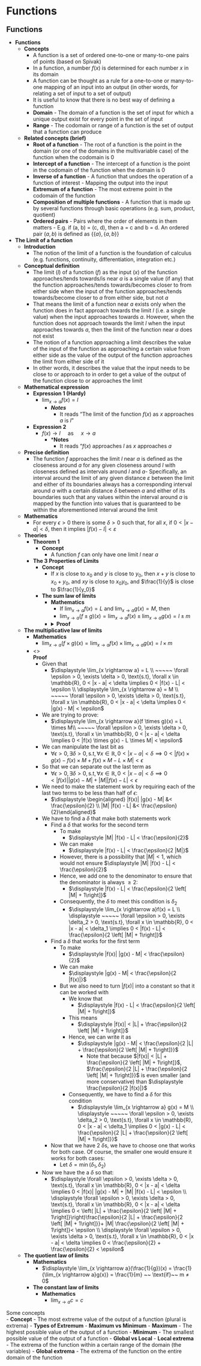 # Functions


<p style = "margin-bottom: 0px; font-size: 20px; ">**Functions**</p>


- **Functions**
  - **Concepts**
    - A function is a set of ordered one-to-one or many-to-one pairs of points (based on Spivak)
    - In a function, a number $f(x)$ is determined for each number $x$ in its domain
    - A function can be thought as a rule for a one-to-one or many-to-one mapping of an input into an output (in other words, for relating a set of input to a set of output)
    - It is useful to know that there is no best way of defining a function
    - **Domain** - The domain of a function is the set of input for which a unique output exist for every point in the set of input 
    - **Range** - The codomain or range of a function is the set of output that a function can produce
  - **Related concepts (brief)**
    - **Root of a function** - The root of a function is the point in the domain (or one of the domains in the multivariable case) of the function when the codomain is 0
    - **Intercept of a function** - The intercept of a function is the point in the codomain of the function when the domain is 0
    - **Inverse of a function** - A function that undoes the operation of a function of interest - Mapping the output into the input 
    - **Extremum of a function** - The most extreme point in the codomain of the function
    - **Composition of multiple functions** - A function that is made up by several functions through basic operations (e.g. sum, product, quotient)
    - **Ordered pairs** - Pairs where the order of elements in them matters - E.g. if (a, b) = (c, d), then a = c and b = d. An ordered pair $(a, b)$ is defined as $\{\{a\}, \{a, b\}\}$
    

- **The Limit of a function**
  - **Introduction**
    - The notion of the limit of a function is the foundation of calculus (e.g. functions, continuity, differentiation, integration etc.)
  - **Conceptual definition**
    - The limit ($l$) of a function ($f$) as the input ($x$) of the function approaches/tends towards/is near $a$ is a single value (if any) that the function approaches/tends towards/becomes closer to from either side when the input of the function approaches/tends towards/become closer to $a$ from either side, but not $a$
    - That means the limit of a function near $a$ exists only when the function does in fact approach towards the limit $l$ (i.e. a single value) when the input approaches towards $a$. However, when the function does not approach towards the limit $l$ when the input approaches towards $a$, then the limit of the function near $a$ does not exist 
    - The notion of a function approaching a limit describes the value of the input of the function as approaching a certain value from either side as the value of the output of the function approaches the limit from either side of it 
    - In other words, it describes the value that the input needs to be close to or approach to in order to get a value of the output of the function close to or approaches the limit 
  - **Mathematical expression**
    - **Expression 1 (Hardy)**
      - $\displaystyle \lim_{x \rightarrow a} f(x) = l$
        - ***Notes***
          - It reads "The limit of the function $f(x)$ as $x$ approaches $a$ is $l$"
    - **Expression 2**
      - $f(x) \rightarrow l ~~~~~\text{as} ~~~~~ x \rightarrow a$
        - ***Notes**
          - It reads "$f(x)$ approaches $l$ as $x$ approaches $a$
  - **Precise definition**
    - The function $f$ approaches the limit $l$ near $a$ is defined as the closeness around $a$ for any given closeness around $l$ with closeness defined as intervals around $l$ and $a$- Specifically, an interval around the limit of any given distance $\varepsilon$ between the limit and either of its boundaries always has a corresponding interval around $a$ with a certain distance $\delta$ between $a$ and either of its boundaries such that any values within the interval around $a$ is mapped by the function into values that is guaranteed to be within the aforementioned interval around the limit
  - **Mathematics**
    - For every $\epsilon > 0$ there is some $\delta > 0$ such that, for all $x$, if $0 < |x - a| < \delta$, then it implies $|f(x) - l| < \varepsilon$ 
  - **Theories**
    - **Theorem 1**
      - **Concept**
        - A function $f$ can only have one limit $l$ near $a$
    - **The 3 Properties of Limits**
      - **Concept**
        - If $x$ is close to $x_0$ and $y$ is close to $y_0$, then $x + y$ is close to $x_0 + y_0$, and $xy$ is close to $x_0y_0$, and $\frac{1}{y}$ is close to $\frac{1}{y_0}$ 
      - **The sum law of limits**
        - **Mathematics**
          - If $\lim_{x \rightarrow a} f(x) = L$ and $\lim_{x \rightarrow a} g(x) = M$, then 
          - $\displaystyle \lim_{x \rightarrow a}(f ± g)(x) = \lim_{x \rightarrow a} f(x) ± \lim_{x \rightarrow a}g(x) = l ± m$ 
        - <details><summary>**Proof**</summary>
          - Given that 
            - $\displaystyle \lim_{x \rightarrow a} = L \\ ~~~~~ \forall \epsilon > 0, \exists \delta > 0, \text{s.t}, \forall x \in \mathbb{R}, 0 < |x - a| < \delta \implies 0 < |f(x) - L| < \epsilon \\ \displaystyle \lim_{x \rightarrow a} = M \\ ~~~~~ \forall \epsilon > 0, \exists \delta > 0, \text{s.t}, \forall x \in \mathbb{R}, 0 < |x - a| < \delta \implies 0 < |g(x) - M| < \epsilon$
          - We are trying to prove:
            - $\displaystyle \lim_{x \rightarrow a}(f + g)(x) = L + M\\ ~~~~~  \forall \epsilon > 0, \exists \delta > 0, \text{s.t}, \forall x \in \mathbb{R}, 0 < |x - a| < \delta \implies 0 < |f(x) + g(x) - L - M| < \epsilon$
          - We can rearrange the last bit as 
            - $\forall \epsilon > 0, \exists \delta > 0, \text{s.t}, \forall x \in \mathbb{R}, 0 < |x - a| < \delta \implies 0 < |f(x) - L + g(x) - M| < \epsilon$
          - So that we can use the Triangle Inequality to separate the last term as 
            - $\forall \epsilon > 0, \exists \delta > 0, \text{s.t}, \forall x \in \mathbb{R}, 0 < |x - a| < \delta \implies 0 < |f(x) - l + g(x) - M| ≤ |f(x) - L| + |g(x) - M| < \epsilon$
          - We need to make this statement work by adjusting the $\epsilon$ and $\delta$: 
              - $\displaystyle \lim_{x \rightarrow a} = L \\ ~~~~~ \forall \epsilon > 0, \exists \delta_1 > 0, \text{s.t}, \forall x \in \mathbb{R}, 0 < |x - a| < \delta_1 \implies 0 < |f(x) - L| < \frac{\epsilon}{2} \\ \displaystyle \lim_{x \rightarrow a} = M \\ ~~~~~ \forall \epsilon > 0, \exists \delta_2 > 0, \text{s.t}, \forall x \in \mathbb{R}, 0 < |x - a| < \delta_2 \implies 0 < |g(x) - M| < \frac{\epsilon}{2}$
              - ***Note***
                - Now we adjust the $\epsion$ to $\frac{\epsilon}{2}$, so that when they are added up, they are equal to $\epsilon$. Reducing $\epsilon$ to $\frac{\epsilon}{2}$ may also reduce the corresponding $\delta_1$, which is for $\lim_{x \rightarrow a}f(x)$, and $delta_2$, which is for $\lim_{x \rightarrow a}g(x)$ 
          - Now back to this thing: 
            - $\forall \epsilon > 0, \exists \delta > 0, \text{s.t}, \forall x \in \mathbb{R}, 0 < |x - a| < \delta \implies 0 < |f(x) - l + g(x) - M| ≤ |f(x) - L| + |g(x) - M| < \epsilon$
          - Let $\delta$ in this thing be $\min(\delta_1, \delta_2)$ (because the smaller $\delta$ will ensure that it will work for both $\lim_{x \rightarrow a}f(x)$ and $\lim_{x \rightarrow a}g(x)$ in that thing)
          - Consequently: 
            - $\forall \epsilon > 0, \exists \delta = \min(\delta_1, \delta_2) > 0, \text{s.t}, \forall x \in \mathbb{R}, 0 < |x - a| < \delta \implies 0 < |f(x) - l + g(x) - M| ≤ |f(x) - L| + |g(x) - M| < \frac{\epsilon}{2} + \frac{\epsilon}{2} < \epsilon \blacksquare$ </details>
      - **The multiplicative law of limits**
        - **Mathematics**
          - $\displaystyle \lim_{x \rightarrow a}(f \times g)(x) = \lim_{x \rightarrow a} f(x) \times \lim_{x \rightarrow a}g(x) = l \times m$
        - <\details><summary>**Proof**</summary>
          - Given that 
            - $\displaystyle \lim_{x \rightarrow a} = L \\ ~~~~~ \forall \epsilon > 0, \exists \delta > 0, \text{s.t}, \forall x \in \mathbb{R}, 0 < |x - a| < \delta \implies 0 < |f(x) - L| < \epsilon \\ \displaystyle \lim_{x \rightarrow a} = M \\ ~~~~~ \forall \epsilon > 0, \exists \delta > 0, \text{s.t}, \forall x \in \mathbb{R}, 0 < |x - a| < \delta \implies 0 < |g(x) - M| < \epsilon$
          - We are trying to prove:
            - $\displaystyle \lim_{x \rightarrow a}(f \times g)(x) = L \times M\\ ~~~~~  \forall \epsilon > 0, \exists \delta > 0, \text{s.t}, \forall x \in \mathbb{R}, 0 < |x - a| < \delta \implies 0 < |f(x) \times g(x) - L \times M| < \epsilon$
          - We can manipulate the last bit as
            - $\forall \epsilon > 0, \exists \delta > 0, \text{s.t}, \forall x \in \mathbb{R}, 0 < |x - a| < \delta \implies 0 < |f(x) \times g(x) - f(x)\times M + f(x)\times M - L \times M| < \epsilon$
          - So that we can separate out the last term as 
            - $\forall \epsilon > 0, \exists \delta > 0, \text{s.t}, \forall x \in \mathbb{R}, 0 < |x - a| < \delta \implies 0 < |f(x)| |g(x) - M| + |M| |f(x) - L| < \epsilon$
          - We need to make the statement work by requiring each of the last two terms to be less than half of $\epsilon$:
            - $\displaystyle \begin{aligned} |f(x)| |g(x) - M| &< \frac{\epsilon}{2} \\ |M| |f(x) - L| &< \frac{\epsilon}{2}\end{aligned}$
          - We have to find a $\delta$ that make both statements work
            - Find a $\delta$ that works for the second term 
              - To make 
                - $\displaystyle |M| |f(x) - L| < \frac{\epsilon}{2}$
              - We can make 
                - $\displaystyle |f(x) - L| < \frac{\epsilon}{2 |M|}$
              - However, there is a possibility that $|M| < 1$, which would not ensure $\displaystyle |M| |f(x) - L| < \frac{\epsilon}{2}$
              - Hence, we add one to the denominator to ensure that the denominator is always $≥ 2$:
                - $\displaystyle |f(x) - L| < \frac{\epsilon}{2 \left[ |M| + 1\right]}$
              - Consequently, the $\delta$ to meet this condition is $\delta_2$
                - $\displaystyle \lim_{x \rightarrow a}f(x) = L \\ \displaystyle ~~~~~ \forall \epsilon > 0, \exists \delta_2 > 0, \text{s.t}, \forall x \in \mathbb{R}, 0 < |x - a| < \delta_1 \implies 0 < |f(x) - L| < \frac{\epsilon}{2 \left[ |M| + 1\right]}$
            - Find a $\delta$ that works for the first term
              - To make
                - $\displaystyle |f(x)| |g(x) - M| < \frac{\epsilon}{2}$
              - We can make
                - $\displaystyle  |g(x) - M| < \frac{\epsilon}{2 |f(x)|}$
              - But we also need to turn $|f(x)|$ into a constant so that it can be worked with
                - We know that 
                  - $\displaystyle |f(x) - L| < \frac{\epsilon}{2 \left[ |M| + 1\right]}$
                - This means 
                  - $\displaystyle |f(x)| < |L| + \frac{\epsilon}{2 \left[ |M| + 1\right]}$
                - Hence, we can write it as
                  - $\displaystyle  |g(x) - M| < \frac{\epsilon}{2 |L| + \frac{\epsilon}{2 \left[ |M| + 1\right]}}$
                    - Note that because $|f(x)| < |L| + \frac{\epsilon}{2 \left[ |M| + 1\right]}$, $\frac{\epsilon}{2 |L| + \frac{\epsilon}{2 \left[ |M| + 1\right]}}$ is even smaller (and more conservative) than $\displaystyle \frac{\epsilon}{2 |f(x)|}$
                - Consequently, we have to find a $\delta$ for this condition
                  - $\displaystyle \lim_{x \rightarrow a} g(x) = M \\ \displaystyle ~~~~~ \forall \epsilon > 0, \exists \delta_2 > 0, \text{s.t}, \forall x \in \mathbb{R}, 0 < |x - a| < \delta_1 \implies 0 < |g(x) - L| < \frac{\epsilon}{2 |L| + \frac{\epsilon}{2 \left[ |M| + 1\right]}}$
            - Now that we have 2 $\delta$s, we have to choose one that works for both case. Of course, the smaller one would ensure it works for both cases:
              - Let $\delta = \min(\delta_1, \delta_2)$
          - Now we have the a $\delta$ so that:
            - $\displaystyle \forall \epsilon > 0, \exists \delta > 0, \text{s.t}, \forall x \in \mathbb{R}, 0 < |x - a| < \delta \implies 0 < |f(x)| |g(x) - M| + |M| |f(x) - L| < \epsilon \\ \displaystyle \forall \epsilon > 0, \exists \delta > 0, \text{s.t}, \forall x \in \mathbb{R}, 0 < |x - a| < \delta \implies 0 < \left( |L| + \frac{\epsilon}{2 \left[ |M| + 1\right]}\right)\frac{\epsilon}{2 |L| + \frac{\epsilon}{2 \left[ |M| + 1\right]}}+ |M| \frac{\epsilon}{2 \left[ |M| + 1\right]}< \epsilon \\ \displaystyle \forall \epsilon > 0, \exists \delta > 0, \text{s.t}, \forall x \in \mathbb{R}, 0 < |x - a| < \delta \implies 0 < \frac{\epsilon}{2} + \frac{\epsilon}{2} < \epsilon$ </details>
      - **The quotient law of limits**
        - **Mathematics**
          - $\displaystyle \lim_{x \rightarrow a}(\frac{1}{g})(x) = \frac{1}{\lim_{x \rightarrow a}g(x)} = \frac{1}{m} ~~ \text{if}~~ m ≠ 0$
      
        - **The constant law of limits**
          - **Mathematics**
            - $\lim_{x \rightarrow a}c = c$
  


    
    
 Some concepts    
      - **Concept**
    - The most extreme value of the output of a function (plural is extrema)
  - **Types of Extremum**
    - **Maximum vs Minimum**
      - **Maximum** 
        - The highest possible value of the output of a function 
      - **Minimum** 
        - The smallest possible value of the output of a function
    - **Global vs Local**
      - **Local extrema** 
        - The extrema of the function within a certain range of the domain (the variables)
      - **Global extrema** 
        - The extrema of the function on the entire domain of the function 